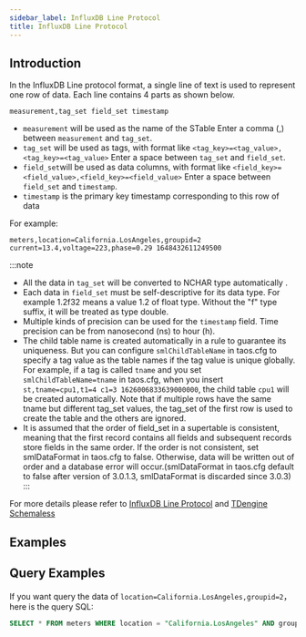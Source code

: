 ```yaml
---
sidebar_label: InfluxDB Line Protocol
title: InfluxDB Line Protocol
---
```



## Introduction

In the InfluxDB Line protocol format, a single line of text is used to represent one row of data. Each line contains 4 parts as shown below.

```
measurement,tag_set field_set timestamp
```

- `measurement` will be used as the name of the STable Enter a comma (,) between `measurement` and `tag_set`.
- `tag_set` will be used as tags, with format like `<tag_key>=<tag_value>,<tag_key>=<tag_value>` Enter a space between `tag_set` and `field_set`.
- `field_set`will be used as data columns, with format like `<field_key>=<field_value>,<field_key>=<field_value>` Enter a space between `field_set` and `timestamp`.
- `timestamp` is the primary key timestamp corresponding to this row of data

For example:

```
meters,location=California.LosAngeles,groupid=2 current=13.4,voltage=223,phase=0.29 1648432611249500
```

:::note

- All the data in `tag_set` will be converted to NCHAR type automatically .
- Each data in `field_set` must be self-descriptive for its data type. For example 1.2f32 means a value 1.2 of float type. Without the "f" type suffix, it will be treated as type double.
- Multiple kinds of precision can be used for the `timestamp` field. Time precision can be from nanosecond (ns) to hour (h).
- The child table name is created automatically in a rule to guarantee its uniqueness. But you can configure `smlChildTableName` in taos.cfg to specify a tag value as the table names if the tag value is unique globally. For example, if a tag is called `tname` and you set `smlChildTableName=tname` in taos.cfg, when you insert `st,tname=cpu1,t1=4 c1=3 1626006833639000000`, the child table `cpu1` will be created automatically. Note that if multiple rows have the same tname but different tag_set values, the tag_set of the first row is used to create the table and the others are ignored.
- It is assumed that the order of field_set in a supertable is consistent, meaning that the first record contains all fields and subsequent records store fields in the same order. If the order is not consistent, set smlDataFormat in taos.cfg to false. Otherwise, data will be written out of order and a database error will occur.(smlDataFormat in taos.cfg default to false after version of 3.0.1.3, smlDataFormat is discarded since 3.0.3)
:::

For more details please refer to [InfluxDB Line Protocol](https://docs.influxdata.com/influxdb/v2.0/reference/syntax/line-protocol/) and [TDengine Schemaless](/reference/schemaless/#Schemaless-Line-Protocol)

## Examples

<Tabs defaultValue="java" groupId="lang">
  <TabItem label="Java" value="java">
    <JavaLine />
  </TabItem>
  <TabItem label="Python" value="Python">
    <PyLine />
  </TabItem>
  <TabItem label="Go" value="go">
    <GoLine />
  </TabItem>
  <TabItem label="Node.js" value="nodejs">
    <NodeLine />
  </TabItem>
  <TabItem label="C#" value="csharp">
    <CsLine />
  </TabItem>
  <TabItem label="C" value="c">
    <CLine />
  </TabItem>
</Tabs>

## Query Examples

If you want query the data of `location=California.LosAngeles,groupid=2`，here is the query SQL:

```sql
SELECT * FROM meters WHERE location = "California.LosAngeles" AND groupid = 2;
```

